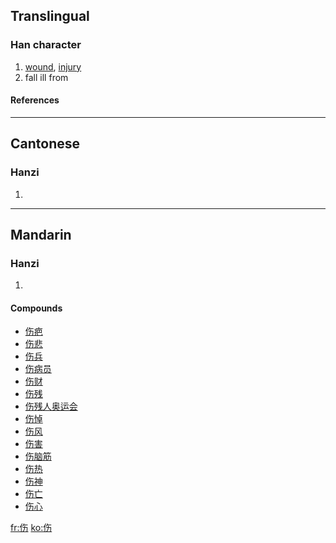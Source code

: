 {{see|傷}}

==Translingual==
===Han character===
{{Han char|rn=9|rad=人|as=04|sn=6|four=|canj=人人大尸 (OOKS)}}
# [[wound]], [[injury]]
# fall ill from
====References====
{{Han ref|kx=0096.121|hdz=10124.010|uh=4F24|ud=20260}}
----
==Cantonese==
===Hanzi===
{{yue-hanzi|jyut=|y=seung1}}
# {{defn|Cantonese}}
----
==Mandarin==
===Hanzi===
{{cmn-hanzi|tra=傷|pin=[[shāng]] ([[shang1]])|wg=shang<sup>1</sup>}}
# {{defn|Mandarin}}

====Compounds====
*[[伤疤]]
*[[伤悲]]
*[[伤兵]]
*[[伤病员]]
*[[伤财]]
*[[伤残]]
*[[伤残人奥运会]]
*[[伤悼]]
*[[伤风]]
*[[伤害]]
*[[伤脑筋]]
*[[伤热]]
*[[伤神]]
*[[伤亡]]
*[[伤心]]




[[fr:伤]]
[[ko:伤]]